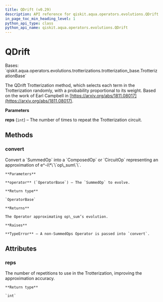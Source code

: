 ```yaml
---
title: QDrift (v0.29)
description: API reference for qiskit.aqua.operators.evolutions.QDrift in qiskit v0.29
in_page_toc_min_heading_level: 1
python_api_type: class
python_api_name: qiskit.aqua.operators.evolutions.QDrift
---
```


# QDrift

<Class id="qiskit.aqua.operators.evolutions.QDrift" isDedicatedPage={true} github="https://github.com/qiskit-community/qiskit-aqua/tree/stable/0.9/qiskit/aqua/operators/evolutions/trotterizations/qdrift.py" signature="QDrift(reps=1)" modifiers="class">
  Bases: `qiskit.aqua.operators.evolutions.trotterizations.trotterization_base.TrotterizationBase`

  The QDrift Trotterization method, which selects each term in the Trotterization randomly, with a probability proportional to its weight. Based on the work of Earl Campbell in [https://arxiv.org/abs/1811.08017](https://arxiv.org/abs/1811.08017).

  **Parameters**

  **reps** (`int`) – The number of times to repeat the Trotterization circuit.

  ## Methods

  <span id="qiskit-aqua-operators-evolutions-qdrift-convert" />

  ### convert

  <Function id="qiskit.aqua.operators.evolutions.QDrift.convert" signature="QDrift.convert(operator)">
    Convert a `SummedOp` into a `ComposedOp` or `CircuitOp` representing an approximation of e^-i\*\`\`op\_sum\`\`.

    **Parameters**

    **operator** (`OperatorBase`) – The `SummedOp` to evolve.

    **Return type**

    `OperatorBase`

    **Returns**

    The Operator approximating op\_sum’s evolution.

    **Raises**

    **TypeError** – A non-SummedOps Operator is passed into `convert`.
  </Function>

  ## Attributes

  ### reps

  <Attribute id="qiskit.aqua.operators.evolutions.QDrift.reps">
    The number of repetitions to use in the Trotterization, improving the approximation accuracy.

    **Return type**

    `int`
  </Attribute>
</Class>

